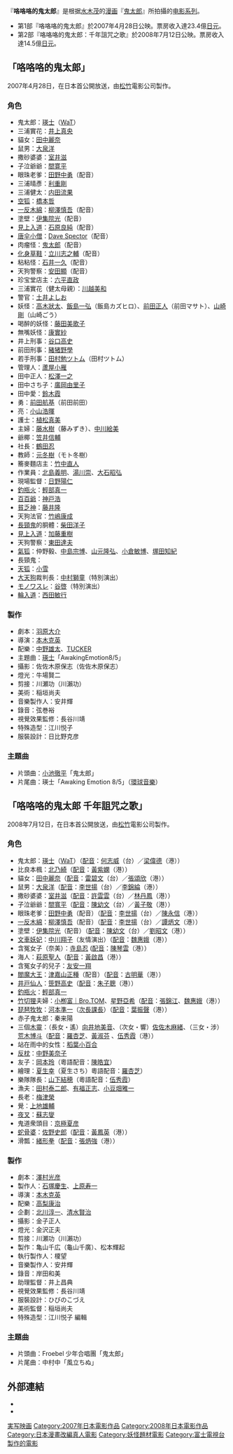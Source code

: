 {{Unreferenced|time=2021-05-18T06:47:50+00:00}}
『'''咯咯咯的鬼太郎'''』是根据[[水木茂|水木茂]]的[[漫画|漫画]]『[[鬼太郎|鬼太郎]]』所拍攝的[[电影|电影]][[系列|系列]]。
* 第1部『咯咯咯的鬼太郎』於2007年4月28日公映。票房收入達23.4億[[日元|日元]]。
* 第2部『咯咯咯的鬼太郎：千年詛咒之歌』於2008年7月12日公映。票房收入達14.5億[[日元|日元]]。

== 「咯咯咯的鬼太郎」 ==
{{Infobox Film
| name               = 咯咯咯的鬼太郎
| original_name      = 
| image              = 
| caption            = 
| director           = [[本木克英|本木克英]]
| producer           = 
| writer             = 
| starring           = [[瑛士|瑛士]]<br /> [[井上真央|井上真央]]
| music              = 
| cinematography     = 
| editing            = 
| production_company = [[松竹|松竹]]電影公司
| syudio             = 
| distributor        = [[曼迪|曼迪]]
| released           = {{flagicon|JPN}} 2008年4月25日
| runtime            = 
| country            = {{日本}}
| language           = [[日語|日語]]
| budget             = 
| gross              = 
| imdb_id = 
| tw_name = 鬼太郎
}}
2007年4月28日，在日本首公開放送，由[[松竹|松竹]]電影公司製作。

=== 角色 ===
*鬼太郎：[[瑛士|瑛士]]（[[WaT|WaT]]）
*三浦實花：[[井上真央|井上真央]]
*貓女：[[田中丽奈_(演员)|田中麗奈]]
*鼠男：[[大泉洋|大泉洋]]
*撒砂婆婆：[[室井滋|室井滋]]
*子泣爺爺：[[間寛平|間寛平]]
*眼珠老爹：[[田野中勇|田野中勇]]（配音）
*三浦晴彥：[[利重剛|利重剛]]
*三浦健太：[[内田流果|内田流果]]
*[[空狐|空狐]]：[[橋本哲|橋本哲]]
*[[一反木綿|一反木綿]]：[[柳澤慎吾|柳澤慎吾]]（配音）
*塗壁：[[伊集院光|伊集院光]]（配音）
*[[見上入道|見上入道]]：[[石原良純|石原良純]]（配音）
*[[唐伞小僧|唐伞小僧]]：[[Dave_Spector|Dave Spector]]（配音）
*肉瘤怪：[[古關安廣|鬼太郎]]（配音）
*[[化身草鞋|化身草鞋]]：[[立川志之輔|立川志之輔]]（配音）
*粘粘怪：[[石井一久|石井一久]]（配音）
*天狗警察：[[安田顯|安田顯]]（配音）
*珍宝堂店主：[[六平直政|六平直政]]
*三浦實花（健太母親）：[[川越美和|川越美和]]
*警官：[[土井よしお|土井よしお]]
*妖怪：[[高木狀太|高木狀太]]、[[飯島一弘|飯島一弘]]（飯島カズヒロ）、[[前田正人|前田正人]]（前田マサト）、[[山崎剛|山崎剛]]（山崎ごう）
*喝醉的妖怪：[[藤田美歌子|藤田美歌子]]
*無嘴妖怪：[[康實紗|康實紗]]
*井上刑事：[[谷口高史|谷口高史]]
*前田刑事：[[豬猪野學|豬猪野學]]
*若手刑事：[[田村勉ツトム|田村勉ツトム]]（田村ツトム）
*管理人：[[蘆屋小雁|蘆屋小雁]]
*田中正人：[[松澤一之|松澤一之]]
*田中さち子：[[廣岡由里子|廣岡由里子]]
*田中愛：[[鈴木霞|鈴木霞]]
*勇：[[前田航基|前田航基]]（前田前田）
*亮：[[小山浩暉|小山浩暉]]
*護士：[[植松真美|植松真美]]
*主婦：[[藤水樹|藤水樹]]（藤みずき）、[[中川絵美|中川絵美]]
*爺椰：[[笠井信輔|笠井信輔]]
*社長：[[鶴田忍|鶴田忍]]
*教師：[[元冬樹|元冬樹]]（モト冬樹）
*簥麥麵店主：[[竹中直人|竹中直人]]
*作業員：[[北島義明|北島義明]]、[[湯川崇|湯川崇]]、[[大石昭弘|大石昭弘]]
*現場監督：[[日野陽仁|日野陽仁]]
*[[釣瓶火|釣瓶火]]：[[輕部真一|輕部真一]]
*[[百百爺|百百爺]]：[[神戸浩|神戸浩]]
*[[貧乏神|貧乏神]]：[[藤井隆|藤井隆]]
*天狗法官：[[竹嶋康成|竹嶋康成]]
*[[長頸鬼|長頸鬼]]的胴體：[[柴田洋子|柴田洋子]]
*[[見上入道|見上入道]]：[[加藤重樹|加藤重樹]]
*天狗警察：[[東田達夫|東田達夫]]
*[[氣狐|氣狐]]：仲野毅、[[中島宗博|中島宗博]]、[[山元隆弘|山元隆弘]]、[[小倉敏博|小倉敏博]]、[[塚田知紀|塚田知紀]]
*長頸鬼：{{tsl|ja|YOU (タレント)||YOU}}
*[[天狐|天狐]]：[[小雪_(日本演員)|小雪]]
*[[大天狗|大天狗]]裁判長：[[中村獅童|中村獅童]]（特別演出）
*[[モノワスレ|モノワスレ]]：[[谷啓|谷啓]]（特別演出）
*[[輪入道|輪入道]]：[[西田敏行|西田敏行]]

=== 製作 ===
*劇本：[[羽原大介|羽原大介]]
*導演：[[本木克英|本木克英]]
*配樂：[[中野雄太|中野雄太]]、[[TUCKER|TUCKER]]
*主題曲：[[瑛士|瑛士]]「AwakingEmotion8/5」
*攝影：佐佐木原保志（佐佐木原保志）
*燈光：牛場賢二
*剪接：川瀬功（川瀨功）
*美術：稲垣尚夫
*音樂製作人：安井輝
*錄音：弦巻裕
*視覺效果監修：長谷川靖
*特殊造型：江川悦子
*服裝設計：日比野克彦

=== 主題曲 ===
*片頭曲：[[小池徹平|小池徹平]]「鬼太郎」
*片尾曲：瑛士「Awaking Emotion 8/5」（[[環球音樂_(日本)|環球音樂]]）

== 「咯咯咯的鬼太郎 千年詛咒之歌」 ==
{{Infobox Film
| name               = 咯咯咯的鬼太郎 千年詛咒之歌
| original_name      = 
| image              = 
| caption            = 
| director           = [[本木克英|本木克英]]
| producer           = 
| writer             = 
| starring           = [[瑛士|瑛士]]<br />[[北乃綺|北乃綺]]
| music              = 
| cinematography     = 
| editing            = 
| production_company = [[松竹|松竹]]電影公司
| syudio             = 
| distributor        = [[曼迪|曼迪]]
| released           = {{flagicon|JPN}} 2008年7月12日
| runtime            = 
| country            = {{日本}}
| language           = [[日語|日語]]
| budget             = 
| gross              = 
| imdb_id = 
| tw_name = 鬼太郎：千年咒歌
}}
2008年7月12日，在日本首公開放送，由[[松竹|松竹]]電影公司製作。

=== 角色 ===
*鬼太郎：[[瑛士|瑛士]]（[[WaT|WaT]]）（[[配音|配音]]：[[何志威|何志威]]（台）／[[梁偉德|梁偉德]]（港））
*比良本楓：[[北乃綺|北乃綺]]（[[配音|配音]]：[[黃紫嫻|黃紫嫻]]（港））
*貓女：[[田中丽奈_(演员)|田中麗奈]]（[[配音|配音]]：[[雷碧文|雷碧文]]（台）／[[張頌欣|張頌欣]]（港））
*鼠男：[[大泉洋|大泉洋]]（[[配音|配音]]：[[李世揚|李世揚]]（台）／[[李錦綸_(配音員)|李錦綸]]（港））
*撒砂婆婆：[[室井滋|室井滋]]（[[配音|配音]]：[[許雲雲|許雲雲]]（台）／[[林丹鳳|林丹鳳]]（港））
*子泣爺爺：[[間寬平|間寬平]]（[[配音|配音]]：[[陳幼文|陳幼文]]（台）／[[黃子敬|黃子敬]]（港））
*眼珠老爹：[[田野中勇|田野中勇]]（配音）（[[配音|配音]]：[[李世揚|李世揚]]（台）／[[陳永信|陳永信]]（港））
*[[一反木綿|一反木綿]]：[[柳澤慎吾|柳澤慎吾]]（配音）（[[配音|配音]]：[[李世揚|李世揚]]（台）／[[譚炳文|譚炳文]]（港））
*塗壁：[[伊集院光|伊集院光]]（配音）（[[配音|配音]]：[[陳幼文|陳幼文]]（台）／[[劉昭文|劉昭文]]（港））
*[[文車妖妃|文車妖妃]]：[[中川翔子|中川翔子]]（友情演出）（[[配音|配音]]：[[魏惠娥|魏惠娥]]（港））
*含冤女子（奈美）：[[寺島忍|寺島忍]] ([[配音|配音]]：[[陳琴雲|陳琴雲]]（港））
*海人：[[萩原聖人|萩原聖人]]（[[配音|配音]]：[[黃啟昌|黃啟昌]]（港））
*含冤女子的兒子：[[友安一翔|友安一翔]]
*[[閻魔大王|閻魔大王]]：[[津嘉山正種|津嘉山正種]]（配音）（[[配音|配音]]：[[古明華|古明華]]（港））
*[[井戸仙人|井戸仙人]]：[[笹野高史|笹野高史]]（[[配音|配音]]：[[朱子聰|朱子聰]]（港））
*[[釣瓶火|釣瓶火]]：[[輕部真一|輕部真一]]
*[[竹切狸|竹切狸]]夫婦：[[小栁富｜Bro.TOM|小栁富｜Bro.TOM]]、[[星野亞希|星野亞希]]（[[配音|配音]]：[[張錦江|張錦江]]、[[魏惠娥|魏惠娥]]（港））
*[[琵琶牧牧|琵琶牧牧]]：[[河本準一|河本準一]]（[[次長課長|次長課長]]）（[[配音|配音]]：[[葉振聲|葉振聲]]（港））
*赤子鬼太郎：秦来陽
*三個[[木靈|木靈]]：（長女・遙）[[向井地美音|向井地美音]]、（次女・響）[[佐佐木麻緒|佐佐木麻緒]]、（三女・涉）[[荒木博斗|荒木博斗]]（[[配音|配音]]：[[羅杏芝|羅杏芝]]、[[黃淑芬|黃淑芬]] 、[[伍秀霞|伍秀霞]]（港））
*站在雨中的女性：[[稻葉小百合|稻葉小百合]]
*[[反枕|反枕]]：[[中野美奈子|中野美奈子]]
*友子：[[岡本玲|岡本玲]]（粵語配音：[[陳皓宜|陳皓宜]]） 
*繪理：[[夏生幸|夏生幸]]（夏生さち）粵語配音：[[羅杏芝|羅杏芝]]） 
*樂隊隊長：[[山下結穂|山下結穂]]（粵語配音：[[伍秀霞|伍秀霞]]） 
*漁夫：[[田村泰二郎|田村泰二郎]]、[[有福正志|有福正志]]、[[小豆畑雅一|小豆畑雅一]]
*長老：[[梅津榮|梅津榮]]
*覺：[[上地雄輔|上地雄輔]]
*[[夜叉|夜叉]]：[[蘇志燮|蘇志燮]]
*鬼道衆頭目：[[京極夏彦|京極夏彦]]
*[[蛇骨婆|蛇骨婆]]：[[佐野史郎|佐野史郎]]（[[配音|配音]]：[[黃鳳英|黃鳳英]]（港））
*滑瓢：[[緒形拳|緒形拳]]（[[配音|配音]]：[[張炳強|張炳強]]（港））

=== 製作 ===
*劇本：[[澤村光彦|澤村光彦]]
*製作人：[[石塚慶生|石塚慶生]]、[[上原寿一|上原寿一]]
*導演：[[本木克英|本木克英]]
*配樂：[[高梨康治|高梨康治]]
*企劃：[[北川淳一|北川淳一]]、[[清水賢治|清水賢治]]
*攝影：金子正人
*燈光：金沢正夫
*剪接：川瀬功（川瀨功）
*製作：亀山千広（龜山千廣）、松本輝起
*執行製作人：榎望
*音樂製作人：安井輝
*錄音：岸田和美
*助理監督：井上昌典
*視覺效果監修：長谷川靖
*服裝設計：ひびのこづえ
*美術監督：稲垣尚夫
*特殊造型：江川悦子 編輯

=== 主題曲 ===
*片頭曲：Froebel 少年合唱團「鬼太郎」
*片尾曲：中村中「風立ちぬ」

== 外部連結 ==
* {{imdb title|0879812|咯咯咯鬼太郎}}
* {{imdb title|1169147|咯咯咯鬼太郎：千年咒歌}}

{{鬼太郎}}
{{DEFAULTSORT:GeGeGe no Kitaro}}
[[Category:鬼太郎|実写映画]]
[[Category:2007年日本電影作品|Category:2007年日本電影作品]]
[[Category:2008年日本電影作品|Category:2008年日本電影作品]]
[[Category:日本漫畫改編真人電影|Category:日本漫畫改編真人電影]]
[[Category:妖怪題材電影|Category:妖怪題材電影]]
[[Category:富士電視台製作的電影|Category:富士電視台製作的電影]]